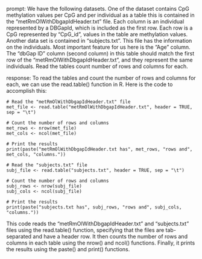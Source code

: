 prompt:
We have the following datasets. One of the dataset contains CpG methylation values per CpG and per individual as a table this is contained in the “metRmOlWithDbgapIdHeader.txt” file. Each column is an individual represented by a DBGapId, which is included as the first row. Each row is a CpG represented by "CpG_id", values in the table are methylation values. Another data set is contained in “subjects.txt”. This file has the information on the individuals. Most important feature for us here is the "Age" column. The "dbGap ID" column (second column) in this table should match the first row of the "metRmOlWithDbgapIdHeader.txt", and they represent the same individuals. 
Read the tables count number of rows and columns for each.

response:
To read the tables and count the number of rows and columns for each, we can use the read.table() function in R. Here is the code to accomplish this:

```
# Read the "metRmOlWithDbgapIdHeader.txt" file
met_file <- read.table("metRmOlWithDbgapIdHeader.txt", header = TRUE, sep = "\t")

# Count the number of rows and columns
met_rows <- nrow(met_file)
met_cols <- ncol(met_file)

# Print the results
print(paste("metRmOlWithDbgapIdHeader.txt has", met_rows, "rows and", met_cols, "columns."))

# Read the "subjects.txt" file
subj_file <- read.table("subjects.txt", header = TRUE, sep = "\t")

# Count the number of rows and columns
subj_rows <- nrow(subj_file)
subj_cols <- ncol(subj_file)

# Print the results
print(paste("subjects.txt has", subj_rows, "rows and", subj_cols, "columns."))
```

This code reads the "metRmOlWithDbgapIdHeader.txt" and "subjects.txt" files using the read.table() function, specifying that the files are tab-separated and have a header row. It then counts the number of rows and columns in each table using the nrow() and ncol() functions. Finally, it prints the results using the paste() and print() functions.

